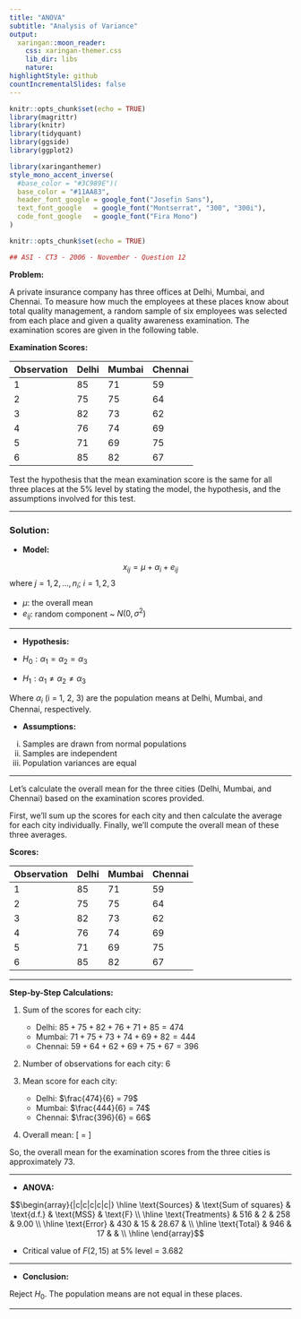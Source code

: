 ```yaml
---
title: "ANOVA"
subtitle: "Analysis of Variance"
output:
  xaringan::moon_reader:
    css: xaringan-themer.css
    lib_dir: libs
    nature:
highlightStyle: github
countIncrementalSlides: false
---
```



```r
knitr::opts_chunk$set(echo = TRUE)
library(magrittr)
library(knitr)
library(tidyquant)
library(ggside)
library(ggplot2)


```

```r
library(xaringanthemer)
style_mono_accent_inverse(
  #base_color = "#3C989E")(
  base_color = "#11AA83",
  header_font_google = google_font("Josefin Sans"),
  text_font_google   = google_font("Montserrat", "300", "300i"),
  code_font_google   = google_font("Fira Mono")
)
```

```r
knitr::opts_chunk$set(echo = TRUE)
```


```r

## ASI - CT3 - 2006 - November - Question 12

```


**Problem:**

A private insurance company has three offices at Delhi, Mumbai, and Chennai. To measure how much the employees at these places know about total quality management, a random sample of six employees was selected from each place and given a quality awareness examination. The examination scores are given in the following table.

**Examination Scores:**

| Observation | Delhi | Mumbai | Chennai |
|-------------|-------|--------|---------|
| 1           | 85    | 71     | 59      |
| 2           | 75    | 75     | 64      |
| 3           | 82    | 73     | 62      |
| 4           | 76    | 74     | 69      |
| 5           | 71    | 69     | 75      |
| 6           | 85    | 82     | 67      |


Test the hypothesis that the mean examination score is the same for all three places at the 5% level by stating the model, the hypothesis, and the assumptions involved for this test.

---

### Solution:


*  **Model:**
    
$$x_{ij} = \mu + \alpha_i + e_{ij}$$
where $j = 1,2,\ldots,n_i$; $i = 1,2,3$

- $\mu$: the overall mean
- $e_{ij}$: random component ~ $N(0,\sigma^2)$

---

*  **Hypothesis:**
    
- $H_0 : \alpha_1 = \alpha_2 = \alpha_3$
- $H_1 : \alpha_1 \neq \alpha_2 \neq \alpha_3$

Where $\alpha_i$ (i = 1, 2, 3) are the population means at Delhi, Mumbai, and Chennai, respectively.

*  **Assumptions:**
    
i) Samples are drawn from normal populations  
ii) Samples are independent  
iii) Population variances are equal


---


Let's calculate the overall mean for the three cities (Delhi, Mumbai, and Chennai) based on the examination scores provided.

First, we'll sum up the scores for each city and then calculate the average for each city individually. Finally, we'll compute the overall mean of these three averages.

**Scores:**

| Observation | Delhi | Mumbai | Chennai |
|-------------|-------|--------|---------|
| 1           | 85    | 71     | 59      |
| 2           | 75    | 75     | 64      |
| 3           | 82    | 73     | 62      |
| 4           | 76    | 74     | 69      |
| 5           | 71    | 69     | 75      |
| 6           | 85    | 82     | 67      |

---

**Step-by-Step Calculations:**

1. Sum of the scores for each city:
   - Delhi: $85 + 75 + 82 + 76 + 71 + 85 = 474$
   - Mumbai: $71 + 75 + 73 + 74 + 69 + 82 = 444$
   - Chennai: $59 + 64 + 62 + 69 + 75 + 67 = 396$

2. Number of observations for each city: $6$

3. Mean score for each city:
   - Delhi: $\frac{474}{6} = 79$
   - Mumbai: $\frac{444}{6} = 74$
   - Chennai: $\frac{396}{6} = 66$

4. Overall mean:
   \[ \text{Overall Mean} = \frac{79 + 74 + 66}{3} \approx 73 \]

So, the overall mean for the examination scores from the three cities is approximately $73$.

---

*  **ANOVA:**

$$\begin{array}{|c|c|c|c|c|}
\hline
\text{Sources} & \text{Sum of squares} & \text{d.f.} & \text{MSS} & \text{F} \\ \hline
\text{Treatments} & 516 & 2 & 258 & 9.00 \\ \hline
\text{Error} & 430 & 15 & 28.67 & \\ \hline
\text{Total} & 946 & 17 &  & \\ \hline
\end{array}$$

*  Critical value of $F(2,15)$ at 5% level = 3.682
 
---

*  **Conclusion:**
    
Reject $H_0$. The population means are not equal in these places.

---